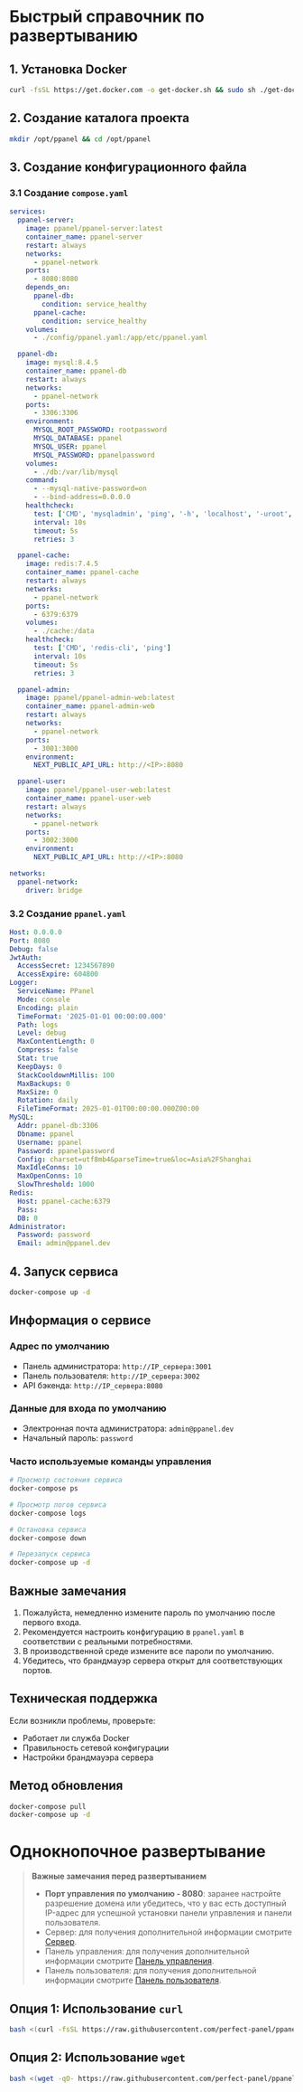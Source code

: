 # Быстрый справочник по развертыванию

## 1. Установка Docker

```bash
curl -fsSL https://get.docker.com -o get-docker.sh && sudo sh ./get-docker.sh
```

## 2. Создание каталога проекта

```bash
mkdir /opt/ppanel && cd /opt/ppanel
```

## 3. Создание конфигурационного файла

### 3.1 Создание `compose.yaml`

```yaml
services:
  ppanel-server:
    image: ppanel/ppanel-server:latest
    container_name: ppanel-server
    restart: always
    networks:
      - ppanel-network
    ports:
      - 8080:8080
    depends_on:
      ppanel-db:
        condition: service_healthy
      ppanel-cache:
        condition: service_healthy
    volumes:
      - ./config/ppanel.yaml:/app/etc/ppanel.yaml

  ppanel-db:
    image: mysql:8.4.5
    container_name: ppanel-db
    restart: always
    networks:
      - ppanel-network
    ports:
      - 3306:3306
    environment:
      MYSQL_ROOT_PASSWORD: rootpassword
      MYSQL_DATABASE: ppanel
      MYSQL_USER: ppanel
      MYSQL_PASSWORD: ppanelpassword
    volumes:
      - ./db:/var/lib/mysql
    command:
      - --mysql-native-password=on
      - --bind-address=0.0.0.0
    healthcheck:
      test: ['CMD', 'mysqladmin', 'ping', '-h', 'localhost', '-uroot', '-prootpassword']
      interval: 10s
      timeout: 5s
      retries: 3

  ppanel-cache:
    image: redis:7.4.5
    container_name: ppanel-cache
    restart: always
    networks:
      - ppanel-network
    ports:
      - 6379:6379
    volumes:
      - ./cache:/data
    healthcheck:
      test: ['CMD', 'redis-cli', 'ping']
      interval: 10s
      timeout: 5s
      retries: 3

  ppanel-admin:
    image: ppanel/ppanel-admin-web:latest
    container_name: ppanel-admin-web
    restart: always
    networks:
      - ppanel-network
    ports:
      - 3001:3000
    environment:
      NEXT_PUBLIC_API_URL: http://<IP>:8080

  ppanel-user:
    image: ppanel/ppanel-user-web:latest
    container_name: ppanel-user-web
    restart: always
    networks:
      - ppanel-network
    ports:
      - 3002:3000
    environment:
      NEXT_PUBLIC_API_URL: http://<IP>:8080

networks:
  ppanel-network:
    driver: bridge
```

### 3.2 Создание `ppanel.yaml`

```yaml
Host: 0.0.0.0
Port: 8080
Debug: false
JwtAuth:
  AccessSecret: 1234567890
  AccessExpire: 604800
Logger:
  ServiceName: PPanel
  Mode: console
  Encoding: plain
  TimeFormat: '2025-01-01 00:00:00.000'
  Path: logs
  Level: debug
  MaxContentLength: 0
  Compress: false
  Stat: true
  KeepDays: 0
  StackCooldownMillis: 100
  MaxBackups: 0
  MaxSize: 0
  Rotation: daily
  FileTimeFormat: 2025-01-01T00:00:00.000Z00:00
MySQL:
  Addr: ppanel-db:3306
  Dbname: ppanel
  Username: ppanel
  Password: ppanelpassword
  Config: charset=utf8mb4&parseTime=true&loc=Asia%2FShanghai
  MaxIdleConns: 10
  MaxOpenConns: 10
  SlowThreshold: 1000
Redis:
  Host: ppanel-cache:6379
  Pass:
  DB: 0
Administrator:
  Password: password
  Email: admin@ppanel.dev
```

## 4. Запуск сервиса

```bash
docker-compose up -d
```

## Информация о сервисе

### Адрес по умолчанию

- Панель администратора: `http://IP_сервера:3001`
- Панель пользователя: `http://IP_сервера:3002`
- API бэкенда: `http://IP_сервера:8080`

### Данные для входа по умолчанию

- Электронная почта администратора: `admin@ppanel.dev`
- Начальный пароль: `password`

### Часто используемые команды управления

```bash
# Просмотр состояния сервиса
docker-compose ps

# Просмотр логов сервиса
docker-compose logs

# Остановка сервиса
docker-compose down

# Перезапуск сервиса
docker-compose up -d
```

## Важные замечания

1. Пожалуйста, немедленно измените пароль по умолчанию после первого входа.
2. Рекомендуется настроить конфигурацию в `ppanel.yaml` в соответствии с реальными потребностями.
3. В производственной среде измените все пароли по умолчанию.
4. Убедитесь, что брандмауэр сервера открыт для соответствующих портов.

## Техническая поддержка

Если возникли проблемы, проверьте:

- Работает ли служба Docker
- Правильность сетевой конфигурации
- Настройки брандмауэра сервера

## Метод обновления

```bash
docker-compose pull
docker-compose up -d
```

# Однокнопочное развертывание

> **Важные замечания перед развертыванием**
>
> - **Порт управления по умолчанию - 8080**: заранее настройте разрешение домена или убедитесь, что у вас есть доступный IP-адрес для успешной установки панели управления и панели пользователя.
> - Сервер: для получения дополнительной информации смотрите [Сервер](/ru-RU/docs/server/config).
> - Панель управления: для получения дополнительной информации смотрите [Панель управления](/ru-RU/docs/admin/config).
> - Панель пользователя: для получения дополнительной информации смотрите [Панель пользователя](/ru-RU/docs/user/config).

## Опция 1: Использование `curl`

```bash
bash <(curl -fsSL https://raw.githubusercontent.com/perfect-panel/ppanel-script/refs/heads/main/install.sh)
```

## Опция 2: Использование `wget`

```bash
bash <(wget -qO- https://raw.githubusercontent.com/perfect-panel/ppanel-script/refs/heads/main/install.sh)
```


<Giscus />
